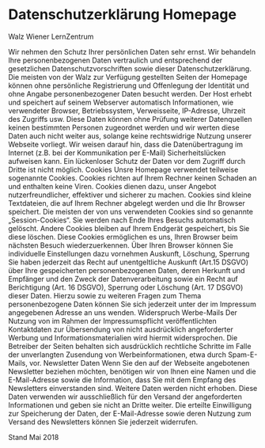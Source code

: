 # Datenschutzerklärung Homepage

Walz Wiener LernZentrum

Wir nehmen den Schutz Ihrer persönlichen Daten sehr ernst. Wir behandeln Ihre
personenbezogenen Daten vertraulich und entsprechend der gesetzlichen
Datenschutzvorschriften sowie dieser Datenschutzerklärung. Die meisten von der
Walz zur Verfügung gestellten Seiten der Homepage können ohne persönliche
Registrierung und Offenlegung der Identität und ohne Angabe personenbezogener
Daten besucht werden. Der Host erhebt und speichert auf seinem Webserver
automatisch Informationen, wie verwendeter Browser, Betriebssystem,
Verweisseite, IP-Adresse, Uhrzeit des Zugriffs usw. Diese Daten können ohne
Prüfung weiterer Datenquellen keinen bestimmten Personen zugeordnet werden und
wir werten diese Daten auch nicht weiter aus, solange keine rechtswidrige
Nutzung unserer Webseite vorliegt. Wir weisen darauf hin, dass die
Datenübertragung im Internet (z.B. bei der Kommunikation per E-Mail)
Sicherheitslücken aufweisen kann. Ein lückenloser Schutz der Daten vor dem
Zugriff durch Dritte ist nicht möglich. Cookies Unsre Homepage verwendet
teilweise sogenannte Cookies. Cookies richten auf Ihrem Rechner keinen Schaden
an und enthalten keine Viren. Cookies dienen dazu, unser Angebot
nutzerfreundlicher, effektiver und sicherer zu machen. Cookies sind kleine
Textdateien, die auf Ihrem Rechner abgelegt werden und die Ihr Browser
speichert. Die meisten der von uns verwendeten Cookies sind so genannte
„Session-Cookies“. Sie werden nach Ende Ihres Besuchs automatisch gelöscht.
Andere Cookies bleiben auf Ihrem Endgerät gespeichert, bis Sie diese löschen.
Diese Cookies ermöglichen es uns, Ihren Browser beim nächsten Besuch
wiederzuerkennen. Über Ihren Browser können Sie individuelle Einstellungen dazu
vornehmen Auskunft, Löschung, Sperrung Sie haben jederzeit das Recht auf
unentgeltliche Auskunft (Art.15 DSGVO) über Ihre gespeicherten personenbezogenen
Daten, deren Herkunft und Empfänger und den Zweck der Datenverarbeitung sowie
ein Recht auf Berichtigung (Art. 16 DSGVO), Sperrung oder Löschung (Art. 17
DSGVO) dieser Daten. Hierzu sowie zu weiteren Fragen zum Thema personenbezogene
Daten können Sie sich jederzeit unter der im Impressum angegebenen Adresse an
uns wenden. Widerspruch Werbe-Mails Der Nutzung von im Rahmen der
Impressumspflicht veröffentlichten Kontaktdaten zur Übersendung von nicht
ausdrücklich angeforderter Werbung und Informationsmaterialien wird hiermit
widersprochen. Die Betreiber der Seiten behalten sich ausdrücklich rechtliche
Schritte im Falle der unverlangten Zusendung von Werbeinformationen, etwa durch
Spam-E-Mails, vor. Newsletter Daten Wenn Sie den auf der Webseite angebotenen
Newsletter beziehen möchten, benötigen wir von Ihnen eine Namen und die
E-Mail-Adresse sowie die Information, dass Sie mit dem Empfang des Newsletters
einverstanden sind. Weitere Daten werden nicht erhoben. Diese Daten verwenden
wir ausschließlich für den Versand der angeforderten Informationen und geben sie
nicht an Dritte weiter. Die erteilte Einwilligung zur Speicherung der Daten, der
E-Mail-Adresse sowie deren Nutzung zum Versand des Newsletters können Sie
jederzeit widerrufen.

Stand Mai 2018
